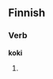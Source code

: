 ==Finnish==

===Verb===
'''koki'''

# {{fi-form of|kokea|type=verb|pr=third-person|pl=singular|mood=indicative|tense=past}}